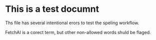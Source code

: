 # This is a test documnt

Ths file has several intentional erors to test the speling workflow.

FetchAI is a corect term, but other non-allowed words shuld be flaged.
